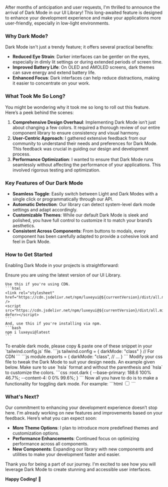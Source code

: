 
After months of anticipation and user requests, I'm thrilled to announce the arrival of Dark Mode in our UI Library! This long-awaited feature is designed to enhance your development experience and make your applications more user-friendly, especially in low-light environments.

### Why Dark Mode?

Dark Mode isn't just a trendy feature; it offers several practical benefits:

- **Reduced Eye Strain**: Darker interfaces can be gentler on the eyes,
  especially in dimly lit settings or during extended periods of screen time.
- **Improved Battery Life**: On OLED and AMOLED screens, dark themes can
  save energy and extend battery life.
- **Enhanced Focus**: Dark interfaces can help reduce distractions, making
  it easier to concentrate on your work.

### What Took Me So Long?

You might be wondering why it took me so long to roll out this feature. Here’s a peek behind the scenes:

1. **Comprehensive Design Overhaul**: Implementing Dark Mode isn’t just
   about changing a few colors. It required a thorough review of our entire
   component library to ensure consistency and visual harmony.
2. **User-Centric Approach**: I gathered extensive feedback from our
   community to understand their needs and preferences for Dark Mode. This
   feedback was crucial in guiding our design and development process.
3. **Performance Optimization**: I wanted to ensure that Dark Mode runs
   seamlessly without affecting the performance of your applications. This
   involved rigorous testing and optimization.

### Key Features of Our Dark Mode

- **Seamless Toggle**: Easily switch between Light and Dark Modes with a
  single click or programmatically through our API.
- **Automatic Detection**: Our library can detect system-level dark mode
  settings and adapt accordingly.
- **Customizable Themes**: While our default Dark Mode is sleek and
  polished, you have full control to customize it to match your brand’s
  aesthetics.
- **Consistent Across Components**: From buttons to modals, every component
  has been carefully adapted to provide a cohesive look and feel in Dark Mode.

### How to Get Started

Enabling Dark Mode in your projects is straightforward:

<Steps>
  <Step heading="Update the library">
    Ensure you are using the latest version of our UI Library.
    
    Use this if you're using CDN.
    ```html
    <link rel="stylesheet" href="https://cdn.jsdelivr.net/npm/luxeyui@${currentVersion}/dist/all.min.css" />
    <script src="https://cdn.jsdelivr.net/npm/luxeyui@${currentVersion}/dist/all.min.js" defer></script>
    ```
    And, use this if you're installing via npm.
    ```bash 
    npm i luxeyui@latest
    ```
  </Step>
  <Step heading="Enable Dark Mode">
    To enable dark mode, please copy & paste one of these snippet in your `tailwind.config.js` file.
    ```js 
    tailwind.config = { darkMode: "class" } // For CDN
    ```
    ```js
    module.exports = {
      darkMode: "class",
      // ...
    }
    ```
  </Step>
  <Step heading="Customize as Needed">
    Modify your css file to tweak the Dark Mode to suit your design needs. An example given below. Make sure to use `hsla` format and without the parenthesis and `hsla` to customize the colors.
    ```css 
      :root.dark {
      	--base-primary: 188.6 100% 46.7%;
      	--content-4: 0 0% 99.6%;
      }
    ```
  </Step>
  <Step heading="Add the toggle functionality">
    Now all you have to do is to make a functionality for toggling dark mode. For example:
    ```html
    <input type="checkbox" id="toggler" class="switch" />
    <script>
      document
    		.querySelector("#toggler")
    		.addEventListener(
    			"click",
    			e =>
    				(document.documentElement.className = e.target.checked
    					? "dark"
    					: "")
    		);
    </script>
    ```
  </Step>
</Steps>

### What's Next?

Our commitment to enhancing your development experience doesn’t stop here. I'm already working on new features and improvements based on your feedback. Here’s what you can expect soon:

- **More Theme Options**: I plan to introduce more predefined themes and
  customization options.
- **Performance Enhancements**: Continued focus on optimizing performance
  across all components.
- **New Components**: Expanding our library with new components and
  utilities to make your development faster and easier.

Thank you for being a part of our journey. I'm excited to see how you will leverage Dark Mode to create stunning and accessible user interfaces.

**Happy Coding!** 🎉
